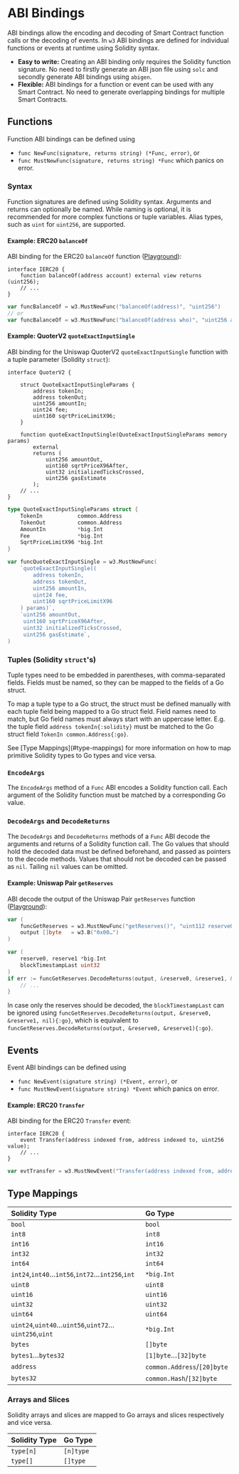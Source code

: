 # ABI Bindings

ABI bindings allow the encoding and decoding of Smart Contract function calls or the decoding of events.
In `w3` ABI bindings are defined for individual functions or events at runtime using Solidity syntax.

* **Easy to write:** Creating an ABI binding only requires the Solidity function signature. No need
  to firstly generate an ABI json file using `solc` and secondly generate ABI bindings using `abigen`.
* **Flexible:** ABI bindings for a function or event can be used with any Smart Contract. No need to
  generate overlapping bindings for multiple Smart Contracts.


## Functions

Function ABI bindings can be defined using
* `func NewFunc(signature, returns string) (*Func, error)`, or
* `func MustNewFunc(signature, returns string) *Func` which panics on error.

### Syntax

Function signatures are defined using Solidity syntax. Arguments and returns can optionally be named. While naming is optional, it is recommended for more complex functions or tuple variables. Alias types, such as `uint` for `uint256`, are supported.

#### Example: ERC20 `balanceOf`

ABI binding for the ERC20 `balanceOf` function ([Playground](https://pkg.go.dev/github.com/lmittmann/w3#example-NewFunc-BalanceOf)):

```solidity filename="Solidity"
interface IERC20 {
    function balanceOf(address account) external view returns (uint256);
    // ...
}
```

```go filename="Go"
var funcBalanceOf = w3.MustNewFunc("balanceOf(address)", "uint256")
// or
var funcBalanceOf = w3.MustNewFunc("balanceOf(address who)", "uint256 amount")
```

#### Example: QuoterV2 `quoteExactInputSingle`

ABI binding for the Uniswap QuoterV2 `quoteExactInputSingle` function with a tuple parameter (Solidity `struct`):

```solidity filename="Solidity"
interface QuoterV2 {

    struct QuoteExactInputSingleParams {
        address tokenIn;
        address tokenOut;
        uint256 amountIn;
        uint24 fee;
        uint160 sqrtPriceLimitX96;
    }

    function quoteExactInputSingle(QuoteExactInputSingleParams memory params)
        external
        returns (
            uint256 amountOut,
            uint160 sqrtPriceX96After,
            uint32 initializedTicksCrossed,
            uint256 gasEstimate
        );
    // ...
}
```

```go filename="Go"
type QuoteExactInputSingleParams struct {
    TokenIn           common.Address
    TokenOut          common.Address
    AmountIn          *big.Int
    Fee               *big.Int
    SqrtPriceLimitX96 *big.Int
}

var funcQuoteExactInputSingle = w3.MustNewFunc(
    `quoteExactInputSingle((
        address tokenIn,
        address tokenOut,
        uint256 amountIn,
        uint24 fee,
        uint160 sqrtPriceLimitX96
    ) params)`,
    `uint256 amountOut,
     uint160 sqrtPriceX96After,
     uint32 initializedTicksCrossed,
     uint256 gasEstimate`,
)
```

### Tuples (Solidity `struct`'s)

Tuple types need to be embedded in parentheses, with comma-separated fields. Fields must be named, so they can be mapped to the fields of a Go struct.

To map a tuple type to a Go struct, the struct must be defined manually with each tuple field being mapped to a Go struct field. Field names need to match, but Go field names must always start with an uppercase letter. E.g. the tuple field `address tokenIn{:solidity}` must be matched to the Go struct field `TokenIn common.Address{:go}`.

<Callout type="info">
    See [Type Mappings](#type-mappings) for more information on how to map primitive Solidity types to Go types and vice versa.
</Callout>

### `EncodeArgs`

The `EncodeArgs` method of a `Func` ABI encodes a Solidity function call. Each argument of the Solidity function must be matched by a corresponding Go value.

### `DecodeArgs` and `DecodeReturns`

The `DecodeArgs` and `DecodeReturns` methods of a `Func` ABI decode the arguments and returns of a Solidity function call. The Go values that should hold the decoded data must be defined beforehand, and passed as pointers to the decode methods. Values that should not be decoded can be passed as `nil`. Tailing `nil` values can be omitted.

#### Example: Uniswap Pair `getReserves`

ABI decode the output of the Uniswap Pair `getReserves` function ([Playground](https://pkg.go.dev/github.com/lmittmann/w3#example-Func.DecodeReturns-GetReserves)):

```go filename="Go"
var (
    funcGetReserves = w3.MustNewFunc("getReserves()", "uint112 reserve0, uint112 reserve1, uint32 blockTimestampLast")
    output []byte   = w3.B("0x00…")
)

var (
    reserve0, reserve1 *big.Int
    blockTimestampLast uint32
)
if err := funcGetReserves.DecodeReturns(output, &reserve0, &reserve1, &blockTimestampLast); err != nil {
    // ...
}
```

In case only the reserves should be decoded, the `blockTimestampLast` can be ignored using `funcGetReserves.DecodeReturns(output, &reserve0, &reserve1, nil){:go}`, which is equivalent to `funcGetReserves.DecodeReturns(output, &reserve0, &reserve1){:go}`.


## Events

Event ABI bindings can be defined using
* `func NewEvent(signature string) (*Event, error)`, or
* `func MustNewEvent(signature string) *Event` which panics on error.

#### Example: ERC20 `Transfer`

ABI binding for the ERC20 `Transfer` event:

```solidity filename="Solidity"
interface IERC20 {
    event Transfer(address indexed from, address indexed to, uint256 value);
    // ...
}
```

```go filename="Go"
var evtTransfer = w3.MustNewEvent("Transfer(address indexed from, address indexed to, uint256 value)")
```


## Type Mappings

| **Solidity Type**                                    | **Go Type**                 |
|:-----------------------------------------------------|:----------------------------|
| `bool`                                               | `bool`                      |
| `int8`                                               | `int8`                      |
| `int16`                                              | `int16`                     |
| `int32`                                              | `int32`                     |
| `int64`                                              | `int64`                     |
| `int24`,`int40`…`int56`,`int72`…`int256`,`int`       | `*big.Int`                  |
| `uint8`                                              | `uint8`                     |
| `uint16`                                             | `uint16`                    |
| `uint32`                                             | `uint32`                    |
| `uint64`                                             | `uint64`                    |
| `uint24`,`uint40`…`uint56`,`uint72`…`uint256`,`uint` | `*big.Int`                  |
| `bytes`                                              | `[]byte`                    |
| `bytes1`…`bytes32`                                   | `[1]byte`…`[32]byte`        |
| `address`                                            | `common.Address`/`[20]byte` |
| `bytes32`                                            | `common.Hash`/`[32]byte`    |

### Arrays and Slices

Solidity arrays and slices are mapped to Go arrays and slices respectively and vice versa.

| **Solidity Type** | **Go Type** |
|:------------------|:------------|
| `type[n]`         | `[n]type`   |
| `type[]`          | `[]type`    |
